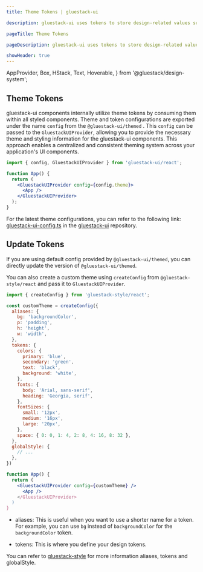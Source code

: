 ```yaml
---
title: Theme Tokens | gluestack-ui

description: gluestack-ui uses tokens to store design-related values such as colors, typography, spacing, and more. They are a way of centralizing the values in a single location.

pageTitle: Theme Tokens

pageDescription: gluestack-ui uses tokens to store design-related values such as colors, typography, spacing, and more. They are a way of centralizing the values in a single location.

showHeader: true
---
```



  AppProvider,
  Box,
  HStack,
  Text,
  Hoverable,
} from '@gluestack/design-system';

<Meta title="Configuration/Theme Tokens" />

## Theme Tokens

gluestack-ui components internally utilize theme tokens by consuming them within all styled components.
Theme and token configurations are exported under the name `config` from the `@gluestack-ui/themed` . This `config` can be passed to the `GluestackUIProvider`, allowing you to provide the necessary theme and styling information for the gluestack-ui components. This approach enables a centralized and consistent theming system across your application's UI components.

```jsx
import { config, GluestackUIProvider } from 'gluestack-ui/react';

function App() {
  return (
    <GluestackUIProvider config={config.theme}>
      <App />
    </GluestackUIProvider>
  );
}
```

For the latest theme configurations, you can refer to the following link: [gluestack-ui-config.ts](https://github.com/gluestack/gluestack-ui/blob/patch/example/storybook/src/gluestack-ui.config.ts.) in the [gluestack-ui](https://github.com/gluestack/gluestack-ui) repository.

## Update Tokens

If you are using default config provided by `@gluestack-ui/themed`, you can directly update the version of `@gluestack-ui/themed`.

You can also create a custom theme using `createConfig` from `@gluestack-style/react` and pass it to `GluestackUIProvider`.

```jsx
import { createConfig } from 'gluestack-style/react';

const customTheme = createConfig({
  aliases: {
    bg: 'backgroundColor',
    p: 'padding',
    h: 'height',
    w: 'width',
  },
  tokens: {
    colors: {
      primary: 'blue',
      secondary: 'green',
      text: 'black',
      background: 'white',
    },
    fonts: {
      body: 'Arial, sans-serif',
      heading: 'Georgia, serif',
    },
    fontSizes: {
      small: '12px',
      medium: '16px',
      large: '20px',
    },
    space: { 0: 0, 1: 4, 2: 8, 4: 16, 8: 32 },
  },
  globalStyle: {
    // ...
  },
})

function App() {
  return (
    <GluestackUIProvider config={customTheme} />
      <App />
    </GluestackUIProvider>
  )
}

```

- aliases: This is useful when you want to use a shorter name for a token. For example, you can use `bg` instead of `backgroundColor` for the `backgroundColor` token.

- tokens: This is where you define your design tokens.

You can refer to [gluestack-style](https://style.gluestack.io/docs/configuration/theme-tokens) for more information aliases, tokens and globalStyle.
